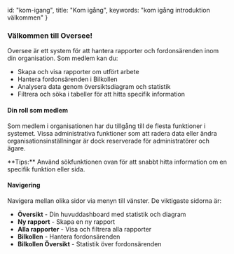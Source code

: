   id: "kom-igang",
  title: "Kom igång",
  keywords: "kom igång introduktion välkommen"
}

### Välkommen till Oversee!

Oversee är ett system för att hantera rapporter och fordonsärenden inom din organisation. Som medlem kan du:

- Skapa och visa rapporter om utfört arbete
- Hantera fordonsärenden i Bilkollen
- Analysera data genom översiktsdiagram och statistik
- Filtrera och söka i tabeller för att hitta specifik information

#### Din roll som medlem

Som medlem i organisationen har du tillgång till de flesta funktioner i systemet. Vissa administrativa funktioner som att radera data eller ändra organisationsinställningar är dock reserverade för administratörer och ägare.

<HelpTip variant="tip">
**Tips:** Använd sökfunktionen ovan för att snabbt hitta information om en specifik funktion eller sida.
</HelpTip>

#### Navigering

Navigera mellan olika sidor via menyn till vänster. De viktigaste sidorna är:

- **Översikt** - Din huvuddashboard med statistik och diagram
- **Ny rapport** - Skapa en ny rapport
- **Alla rapporter** - Visa och filtrera alla rapporter
- **Bilkollen** - Hantera fordonsärenden
- **Bilkollen Översikt** - Statistik över fordonsärenden

